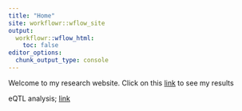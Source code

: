 ```yaml
---
title: "Home"
site: workflowr::wflow_site
output:
  workflowr::wflow_html:
    toc: false
editor_options:
  chunk_output_type: console
---
```


Welcome to my research website.
Click on this [link](test.html) to see my results

eQTL analysis; [link](eQTL_analysis.htmlwflow_publish(c("analysis/index.Rmd","analysis/test.Rmd"))
)